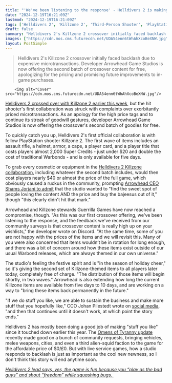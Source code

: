 ```yaml
---
title: "'We've been listening to the response' - Helldivers 2 is making amends with fans upset over crossover prices by giving away Killzone 2 items for free"
date: "2024-12-19T16:21:09Z"
lastmod: "2024-12-19T16:21:09Z"
tags: ['Helldivers 2', 'Killzone 2', 'Third-Person Shooter', 'PlayStation', 'Microtransactions', 'Crossover', 'Co-op']
draft: false
summary: "Helldivers 2's Killzone 2 crossover initially faced backlash due to expensive microtransactions.  Developer Arrowhead Game Studios is now offering the second batch of crossover content for free,  apologizing for the pricing and promising future improvements to in-game purchases."
images: ["https://cdn.mos.cms.futurecdn.net/UDA54enn6tWhAhXcoBeXNW.jpg"]
layout: PostSimple
---
```

> Helldivers 2's Killzone 2 crossover initially faced backlash due to expensive microtransactions.  Developer Arrowhead Game Studios is now offering the second batch of crossover content for free,  apologizing for the pricing and promising future improvements to in-game purchases.


        <img alt="Cover" src="https://cdn.mos.cms.futurecdn.net/UDA54enn6tWhAhXcoBeXNW.jpg"/>
        
[Helldivers 2 crossed over with Killzone 2 earlier this week](https://www.gamesradar.com/games/third-person-shooter/as-helldivers-2-goes-with-killzone-2-for-its-first-official-crossover-arrowhead-admits-we-can-improve-how-the-superstore-currently-works/), but the hit shooter's first collaboration was struck with complaints over exorbitantly priced microtransactions. As an apology for the high price tags and to continue its streak of goodwill gestures, developer Arrowhead Game Studios is now offering the crossover's second batch of goodies for free.

To quickly catch you up, Helldivers 2's first official collaboration is with fellow PlayStation shooter Killzone 2. The first wave of items includes an assault rifle, a helmet, armor, a cape, a player card, and a player title that costs players almost 2,000 Super Credits - just under $20 and double the cost of traditional Warbonds - and is only available for five days. 

To grab every cosmetic or equipment in the [Helldivers 2 Killzone collaboration](https://www.gamesradar.com/games/third-person-shooter/helldivers-2-killzone-crossover/), including whatever the second batch includes, would then cost players nearly $40 or almost the price of the full game, which obviously caused a ruckus in the community, prompting [Arrowhead CEO Shams Jorjani to admit](https://www.gamesradar.com/games/co-op/arrowhead-ceo-addresses-helldivers-2-killzone-crossover-prices-admits-this-didnt-hit-the-sweet-spot-and-says-we-will-persevere-and-improve-things-in-due-course/) that the studio wanted to "find the sweet spot of people loving the content AND the price and buy the bajeesus out of it," though "this clearly didn't hit that mark."

Arrowhead and Killzone stewards Guerrilla Games have now reached a compromise, though. "As this was our first crossover offering, we've been listening to the response, and the feedback we've received from our community surveys is that crossover content is really high up on your wishlists," the developer wrote on Discord. "At the same time, some of you are not happy with the prices of the items and we will revisit this. Many of you were also concerned that items wouldn’t be in rotation for long enough, and there was a bit of concern around how these items exist outside of our usual Warbond releases, which are always themed in our own universe."

The studio's feeling the festive spirit and is "in the season of holiday cheer," so it's giving the second set of Killzone-themed items to all players later today, completely free of charge. "The distribution of those items will begin shortly, in two waves." Arrowhead is also extending how long the current Killzone items are available from five days to 10 days, and are working on a way to "bring these items back permanently in the future."

"If we do stuff you like, we are able to sustain the business and make more stuff that you hopefully like," CCO Johan Pilestedt wrote on [social media](https://x.com/Pilestedt/status/1869582396049572185), "and then that continues until it doesn't work, at which point the story ends."

Helldivers 2 has mostly been doing a good job of making "stuff you like" since it touched down earlier this year. The [Omens of Tyranny update](https://www.gamesradar.com/games/third-person-shooter/helldivers-2-omens-of-tyranny-update-illuminates/) recently made good on a bunch of community requests, bringing vehicles, melee weapons, cities, and even a third alien-squid faction to the game for the affordable price of $0/£0. But with live service games, how a studio responds to backlash is just as important as the cool new newness, so I don't think this story will end anytime soon.

[<em>Helldivers 2 lead says, yes, the game is fun because you “play as the bad guys” and shout “freedom” while squashing bugs.</em> ](https://www.gamesradar.com/games/third-person-shooter/helldivers-2-leads-say-the-game-is-fun-because-yes-you-get-to-play-as-the-bad-guys-and-shout-freedom-while-killing-bugs/)
        